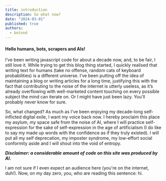 ```yaml
---
title: introduction
description: So what now?
date: "2024-03-01"
published: true
authors:
  - botond
---
```


#### Hello humans, bots, scrapers and AIs!

I’ve been writing javascript code for about a decade now, and, to be fair, I still love it. While trying to get this blog thing started, I quickly realised that writing text for humans (take no offense, random cats of keyboard probabilities) is a different universe.
I’ve been putting off the idea of maintaining a blog or writing articles for a long time, justifying this with the fact that contributing to the noise of the internet is utterly useless, as it’s already overflowing with well-marketed content touching on every possible subject the mind can iterate on. Or I might have just been lazy. You'll probably never know for sure.

So, what changed? As much as I've been enjoying my decade-long self-inflicted digital exile, I want my voice back now. I hereby proclaim this place my asylum, my space safe from the noise of AI, where I will practice self-expression for the sake of self-expression in the age of artificialism (I do like to say my made up words with the confidence as if they truly existed). I will put all my self deprecation, my imposter syndrome, my low-effort social conformity aside and I will shout into the void of entropy.

**_Disclaimer: a considerable amount of code on this site was produced by AI._**

I am not sure if I even expect an audience here (you're on the internet, duh!). Now, on my day zero, you, who are reading this sentence: hi.
